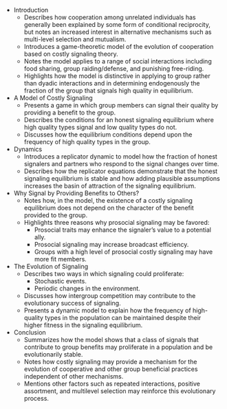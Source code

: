 
- Introduction
  - Describes how cooperation among unrelated individuals has generally been explained by some form of conditional reciprocity, but notes an increased interest in alternative mechanisms such as multi-level selection and mutualism.
  - Introduces a game-theoretic model of the evolution of cooperation based on costly signaling theory.
  - Notes the model applies to a range of social interactions including food sharing, group raiding/defense, and punishing free-riding.
  - Highlights how the model is distinctive in applying to group rather than dyadic interactions and in determining endogenously the fraction of the group that signals high quality in equilibrium.
- A Model of Costly Signaling
  - Presents a game in which group members can signal their quality by providing a benefit to the group.
  - Describes the conditions for an honest signaling equilibrium where high quality types signal and low quality types do not.
  - Discusses how the equilibrium conditions depend upon the frequency of high quality types in the group.
- Dynamics
  - Introduces a replicator dynamic to model how the fraction of honest signalers and partners who respond to the signal changes over time.
  - Describes how the replicator equations demonstrate that the honest signaling equilibrium is stable and how adding plausible assumptions increases the basin of attraction of the signaling equilibrium.
- Why Signal by Providing Benefits to Others?
  - Notes how, in the model, the existence of a costly signaling equilibrium does not depend on the character of the benefit provided to the group.
  - Highlights three reasons why prosocial signaling may be favored:
    - Prosocial traits may enhance the signaler’s value to a potential ally.
    - Prosocial signaling may increase broadcast efficiency.
    - Groups with a high level of prosocial costly signaling may have more fit members.
- The Evolution of Signaling
  - Describes two ways in which signaling could proliferate:
    - Stochastic events.
    - Periodic changes in the environment.
  - Discusses how intergroup competition may contribute to the evolutionary success of signaling.
  - Presents a dynamic model to explain how the frequency of high-quality types in the population can be maintained despite their higher fitness in the signaling equilibrium.
- Conclusion
  - Summarizes how the model shows that a class of signals that contribute to group benefits may proliferate in a population and be evolutionarily stable.
  - Notes how costly signaling may provide a mechanism for the evolution of cooperative and other group beneficial practices independent of other mechanisms.
  - Mentions other factors such as repeated interactions, positive assortment, and multilevel selection may reinforce this evolutionary process.